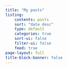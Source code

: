 ```yaml
---
title: "My posts"
listing:
    contents: posts
    sort: "date desc"
    type: default
    categories: true
    sort-ui: false
    filter-ui: false
    feed: true
page-layout: full
title-block-banner: false
---
```

::: {.column-page}

:::
